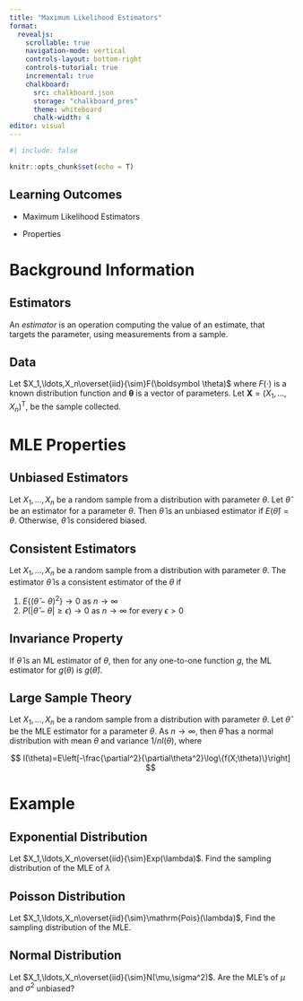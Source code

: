 ```yaml
---
title: "Maximum Likelihood Estimators"
format:
  revealjs:
    scrollable: true
    navigation-mode: vertical
    controls-layout: bottom-right
    controls-tutorial: true
    incremental: true 
    chalkboard:
      src: chalkboard.json
      storage: "chalkboard_pres"
      theme: whiteboard
      chalk-width: 4
editor: visual
---
```


```r
#| include: false

knitr::opts_chunk$set(echo = T)

```

## Learning Outcomes

-   Maximum Likelihood Estimators

-   Properties

# Background Information

## Estimators

An *estimator* is an operation computing the value of an estimate, that targets the parameter, using measurements from a sample.

## Data

Let $X_1,\ldots,X_n\overset{iid}{\sim}F(\boldsymbol \theta)$ where $F(\cdot)$ is a known distribution function and $\boldsymbol\theta$ is a vector of parameters. Let $\boldsymbol X = (X_1,\ldots, X_n)^\mathrm{T}$, be the sample collected.

# MLE Properties

## Unbiased Estimators

Let $X_1,\ldots,X_n$ be a random sample from a distribution with parameter $\theta$. Let $\hat \theta$ be an estimator for a parameter $\theta$. Then $\hat \theta$ is an unbiased estimator if $E(\hat \theta) = \theta$. Otherwise, $\hat\theta$ is considered biased.

## Consistent Estimators

Let $X_1,\ldots,X_n$ be a random sample from a distribution with parameter $\theta$. The estimator $\hat \theta$ is a consistent estimator of the $\theta$ if

1.  $E\{(\hat\theta-\theta)^2\}\rightarrow0$ as $n\rightarrow \infty$
2.  $P(|\hat\theta-\theta|\ge \epsilon)\rightarrow0$ as $n\rightarrow \infty$ for every $\epsilon>0$

## Invariance Property

If $\hat \theta$ is an ML estimator of $\theta$, then for any one-to-one function $g$, the ML estimator for $g(\theta)$ is $g(\hat\theta)$.

## Large Sample Theory

Let $X_1,\ldots,X_n$ be a random sample from a distribution with parameter $\theta$. Let $\hat \theta$ be the MLE estimator for a parameter $\theta$. As $n\rightarrow\infty$, then $\hat \theta$ has a normal distribution with mean $\theta$ and variance $1/nI(\theta)$, where

$$
I(\theta)=E\left[-\frac{\partial^2}{\partial\theta^2}\log\{f(X;\theta)\}\right]
$$

# Example

## Exponential Distribution

Let $X_1,\ldots,X_n\overset{iid}{\sim}Exp(\lambda)$. Find the sampling distribution of the MLE of $\lambda$

## Poisson Distribution

Let $X_1,\ldots,X_n\overset{iid}{\sim}\mathrm{Pois}(\lambda)$, Find the sampling distribution of the MLE.

## Normal Distribution

Let $X_1,\ldots,X_n\overset{iid}{\sim}N(\mu,\sigma^2)$. Are the MLE's of $\mu$ and $\sigma^2$ unbiased?
